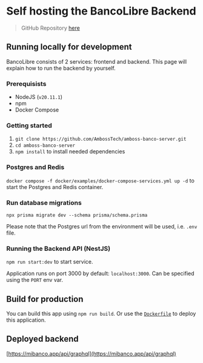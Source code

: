 # Self hosting the BancoLibre Backend

> GitHub Repository [here](https://github.com/AmbossTech/amboss-banco-server)

## Running locally for development

BancoLibre consists of 2 services: frontend and backend. This page will explain how to run the backend by yourself.

### Prerequisists

- NodeJS (`v20.11.1`)
- npm
- Docker Compose

### Getting started

1. `git clone https://github.com/AmbossTech/amboss-banco-server.git`
2. `cd amboss-banco-server`
3. `npm install` to install needed dependencies

### Postgres and Redis

`docker compose -f docker/examples/docker-compose-services.yml up -d` to start the Postgres and Redis container.

### Run database migrations

`npx prisma migrate dev --schema prisma/schema.prisma`

Please note that the Postgres url from the environment will be used, i.e. `.env` file.

### Running the Backend API (NestJS)

`npm run start:dev` to start service.

Application runs on port 3000 by default: `localhost:3000`. Can be specified using the `PORT` env var.

## Build for production

You can build this app using `npm run build`. Or use the [`Dockerfile`](https://github.com/AmbossTech/amboss-banco-server/blob/main/Dockerfile) to deploy this application.

## Deployed backend

[https://mibanco.app/api/graphql](https://mibanco.app/api/graphql)
